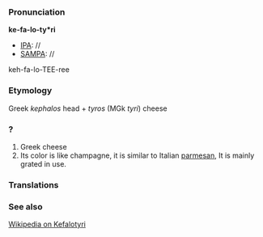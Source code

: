 ===Pronunciation===

'''ke-fa-lo-ty*ri'''
*[[IPA]]: //
*[[SAMPA]]: //
keh-fa-lo-TEE-ree
===Etymology===

Greek ''kephalos'' head + ''tyros'' (MGk ''tyri'') cheese
===?===

#Greek cheese
#Its color is like champagne, it is similar to Italian [[parmesan]], It is mainly grated in use.
===Translations===

===See also===

[[wikipedia:en:Kefalotyri|Wikipedia on Kefalotyri]]